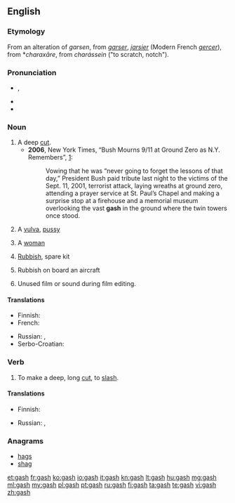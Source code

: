 ==English==

===Etymology===
From an alteration of {{etyl|enm}} ''garsen'', from {{etyl|fro}} ''[[garser]]'', ''[[jarsier]]'' (Modern French ''[[gercer]]''), from {{etyl|VL.}} *''charaxāre'', from {{etyl|grc}} ''charássein'' ("to scratch, notch").

===Pronunciation===
* {{IPA|/ɡæʃ/}}, {{SAMPA|/g{S/}}
* {{audio|en-us-gash.ogg|Audio (US)}}
* {{rhymes|æʃ}}

===Noun===
{{en-noun|gashes}}

# A deep [[cut]].
#* '''2006''', New York Times, “Bush Mourns 9/11 at Ground Zero as N.Y. Remembers”, [http://www.nytimes.com/2006/09/11/nyregion/nyregionspecial3/11bush.html?hp&ex=1158033600&en=e468f88da52557ed&ei=5094&partner=homepage]:
#*: Vowing that he was “never going to forget the lessons of that day,” President Bush paid tribute last night to the victims of the Sept. 11, 2001, terrorist attack, laying wreaths at ground zero, attending a prayer service at St. Paul’s Chapel and making a surprise stop at a firehouse and a memorial museum overlooking the vast '''gash''' in the ground where the twin towers once stood.
# {{slang|vulgar}}  A [[vulva]], [[pussy]]
# {{slang|offensive}} A [[woman]]
# {{slang|British Royal Navy}} [[rubbish|Rubbish]], spare kit
# {{slang}} Rubbish on board an aircraft
# {{slang}} Unused film or sound during film editing.

====Translations====
{{trans-top|deep cut}}
* Finnish: {{t+|fi|syvä}} {{t-|fi|viiltohaava}}
* French: {{t+|fr|entaille}}
{{trans-mid}}
* Russian: {{t|ru|разрез|m}}, {{t|ru|впадина|f}}
* Serbo-Croatian: {{t|sh|posjekotina}}
{{trans-bottom}}

{{trans-see|vulva}}

{{trans-top|slang: woman}}
{{trans-mid}}
{{trans-bottom}}

{{trans-top|slang: rubbish}}
{{trans-mid}}
{{trans-bottom}}

===Verb===
{{en-verb|gash|es}}

# To make a deep, long [[cut]], to [[slash]].

====Translations====
{{trans-top|to slash}}
* Finnish: {{t-|fi|viiltää}}
{{trans-mid}}
* Russian: {{t|ru|разрезать}}, {{t|ru|резать}}
{{trans-bottom}}

===Anagrams===
* [[hags#English|hags]]
* [[shag#English|shag]]

[[et:gash]]
[[fr:gash]]
[[ko:gash]]
[[io:gash]]
[[it:gash]]
[[kn:gash]]
[[lt:gash]]
[[hu:gash]]
[[mg:gash]]
[[ml:gash]]
[[my:gash]]
[[pl:gash]]
[[pt:gash]]
[[ru:gash]]
[[fi:gash]]
[[ta:gash]]
[[te:gash]]
[[vi:gash]]
[[zh:gash]]
